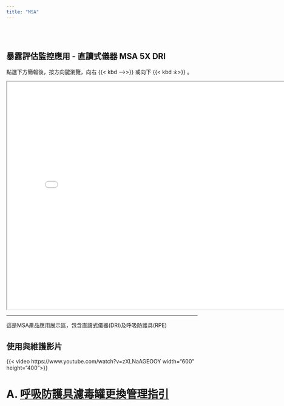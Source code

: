 ```yaml
---
title: "MSA"
---
```


| 
| 
| 

## 暴露評估監控應用 - 直讀式儀器 MSA 5X DRI

點選下方簡報後，按方向鍵瀏覽，向右 {{< kbd ⟶>}} 或向下 {{< kbd ⤓>}} 。

::: {#DRI style="red"}
<iframe src="DRI.html" width="800" height="600">

</iframe>
:::

------------------------------------------------------------------------

::: {.callout-tip title="提醒" style="color"}
這是MSA產品應用展示區，包含直讀式儀器(DRI)及呼吸防護具(RPE)
:::

## 使用與維護影片

{{< video https://www.youtube.com/watch?v=zXLNaAGEOOY width="600" height="400">}}

# **A. [呼吸防護具濾毒罐更換管理指引](docs/呼吸防護具濾毒罐更換管理指引.html)**
